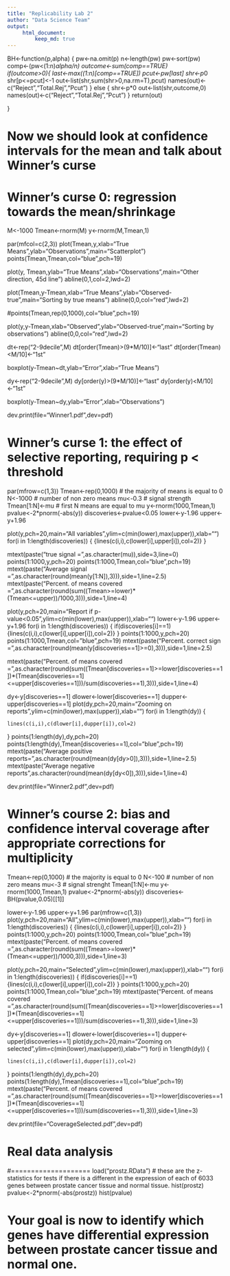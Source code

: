 ```yaml
---
title: "Replicability Lab 2"
author: "Data Science Team"
output: 
     html_document:
         keep_md: true
---
```


BH<-function(p,alpha)
  {
    pw<-na.omit(p)
    n<-length(pw)
    pw<-sort(pw)
    comp<-(pw<(1:n)*alpha/n)
    outcome<-sum(comp==TRUE)    
    if(outcome>0){
      last<-max((1:n)[comp==TRUE])
      pcut<-pw[last]
      shr<-p*0
      shr[p<=pcut]<-1
      out<-list(shr,sum(shr>0,na.rm=T),pcut)
      names(out)<-c("Reject","Total.Rej","Pcut")
    }
    else
      {
        shr<-p*0
        out<-list(shr,outcome,0)
        names(out)<-c("Reject","Total.Rej","Pcut")
      }
    return(out)
    
  }


# Now we should look at confidence intervals for the mean and talk about Winner's curse

# Winner's curse 0: regression towards the mean/shrinkage

M<-1000
Tmean<-rnorm(M)
y<-rnorm(M,Tmean,1)

par(mfcol=c(2,3))
plot(Tmean,y,xlab="True Means",ylab="Observations",main="Scatterplot")
points(Tmean,Tmean,col="blue",pch=19)


plot(y, Tmean,ylab="True Means",xlab="Observations",main="Other direction, 45d line")
abline(0,1,col=2,lwd=2)


plot(Tmean,y-Tmean,xlab="True Means",ylab="Observed-true",main="Sorting by true means")
abline(0,0,col="red",lwd=2)

#points(Tmean,rep(0,1000),col="blue",pch=19)

plot(y,y-Tmean,xlab="Observed",ylab="Observed-true",main="Sorting by observations")
abline(0,0,col="red",lwd=2)

dt<-rep("2-9decile",M)
dt[order(Tmean)>(9*M/10)]<-"last"
dt[order(Tmean)<M/10]<-"1st"

boxplot(y-Tmean~dt,ylab="Error",xlab="True Means")

dy<-rep("2-9decile",M)
dy[order(y)>(9*M/10)]<-"last"
dy[order(y)<M/10]<-"1st"

boxplot(y-Tmean~dy,ylab="Error",xlab="Observations")

dev.print(file="Winner1.pdf",dev=pdf)


# Winner's curse 1: the effect of selective reporting, requiring p < threshold 

par(mfrow=c(1,3))
Tmean<-rep(0,1000) # the majority of means is equal to 0
N<-1000 # number of non zero means
mu<-0.3 # signal strength
Tmean[1:N]<-mu # first N means are equal to mu 
y<-rnorm(1000,Tmean,1)
pvalue<-2*pnorm(-abs(y))
discoveries<-pvalue<0.05
lower<-y-1.96
upper<-y+1.96

plot(y,pch=20,main="All variables",ylim=c(min(lower),max(upper)),xlab="")
for(i in 1:length(discoveries))
{
	{lines(c(i,i),c(lower[i],upper[i]),col=2)}
}

mtext(paste("true signal =",as.character(mu)),side=3,line=0)
points(1:1000,y,pch=20)
points(1:1000,Tmean,col="blue",pch=19)
mtext(paste("Average signal =",as.character(round(mean(y[1:N]),3))),side=1,line=2.5)
mtext(paste("Percent. of means covered =",as.character(round(sum((Tmean>=lower)*(Tmean<=upper))/1000,3))),side=1,line=4)

plot(y,pch=20,main="Report if p-value<0.05",ylim=c(min(lower),max(upper)),xlab="")
lower<-y-1.96
upper<-y+1.96
for(i in 1:length(discoveries))
{
	if(discoveries[i]==1)
	{lines(c(i,i),c(lower[i],upper[i]),col=2)}
}
points(1:1000,y,pch=20)
points(1:1000,Tmean,col="blue",pch=19)
mtext(paste("Percent. correct sign  =",as.character(round(mean(y[discoveries==1]>=0),3))),side=1,line=2.5)

mtext(paste("Percent. of means covered =",as.character(round(sum((Tmean[discoveries==1]>=lower[discoveries==1])*(Tmean[discoveries==1]<=upper[discoveries==1]))/sum(discoveries==1),3))),side=1,line=4)


dy<-y[discoveries==1]
dlower<-lower[discoveries==1]
dupper<-upper[discoveries==1]
plot(dy,pch=20,main="Zooming on reports",ylim=c(min(lower),max(upper)),xlab="")
for(i in 1:length(dy))
{
	
	lines(c(i,i),c(dlower[i],dupper[i]),col=2)
}
points(1:length(dy),dy,pch=20)
points(1:length(dy),Tmean[discoveries==1],col="blue",pch=19)
mtext(paste("Average positive reports=",as.character(round(mean(dy[dy>0]),3))),side=1,line=2.5)
mtext(paste("Average negative reports ",as.character(round(mean(dy[dy<0]),3))),side=1,line=4)


dev.print(file="Winner2.pdf",dev=pdf)


# Winner's course 2: bias and confidence interval coverage after appropriate corrections for multiplicity

Tmean<-rep(0,1000) # the majority is equal to 0
N<-100 # number of non zero means
mu<-3 # signal strenght
Tmean[1:N]<-mu
y<-rnorm(1000,Tmean,1)
pvalue<-2*pnorm(-abs(y))
discoveries<-BH(pvalue,0.05)[[1]]

lower<-y-1.96
upper<-y+1.96
par(mfrow=c(1,3))
plot(y,pch=20,main="All",ylim=c(min(lower),max(upper)),xlab="")
for(i in 1:length(discoveries))
{
	{lines(c(i,i),c(lower[i],upper[i]),col=2)}
}
points(1:1000,y,pch=20)
points(1:1000,Tmean,col="blue",pch=19)
mtext(paste("Percent. of means covered =",as.character(round(sum((Tmean>=lower)*(Tmean<=upper))/1000,3))),side=1,line=3)

plot(y,pch=20,main="Selected",ylim=c(min(lower),max(upper)),xlab="")
for(i in 1:length(discoveries))
{
	if(discoveries[i]==1)
	{lines(c(i,i),c(lower[i],upper[i]),col=2)}
}
points(1:1000,y,pch=20)
points(1:1000,Tmean,col="blue",pch=19)
mtext(paste("Percent. of means covered =",as.character(round(sum((Tmean[discoveries==1]>=lower[discoveries==1])*(Tmean[discoveries==1]<=upper[discoveries==1]))/sum(discoveries==1),3))),side=1,line=3)



dy<-y[discoveries==1]
dlower<-lower[discoveries==1]
dupper<-upper[discoveries==1]
plot(dy,pch=20,main="Zooming on selected",ylim=c(min(lower),max(upper)),xlab="")
for(i in 1:length(dy))
{
	
	lines(c(i,i),c(dlower[i],dupper[i]),col=2)
}
points(1:length(dy),dy,pch=20)
points(1:length(dy),Tmean[discoveries==1],col="blue",pch=19)
mtext(paste("Percent. of means covered =",as.character(round(sum((Tmean[discoveries==1]>=lower[discoveries==1])*(Tmean[discoveries==1]<=upper[discoveries==1]))/sum(discoveries==1),3))),side=1,line=3)

dev.print(file="CoverageSelected.pdf",dev=pdf)


# Real data analysis
#====================
load("prostz.RData") # these are the z-statistics for tests if there is a different in the expression of each of 6033 genes between prostate cancer tissue and normal tissue. 
hist(prostz)
pvalue<-2*pnorm(-abs(prostz))
hist(pvalue)

# Your goal is now to identify which genes have differential expression between prostate cancer tissue and normal one.




